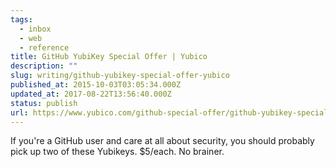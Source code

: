 ```yaml
---
tags:
  - inbox
  - web
  - reference
title: GitHub YubiKey Special Offer | Yubico
description: ""
slug: writing/github-yubikey-special-offer-yubico
published_at: 2015-10-03T03:05:34.000Z
updated_at: 2017-08-22T13:56:40.000Z
status: publish
url: https://www.yubico.com/github-special-offer/github-yubikey-special-offer/
---
```

If you're a GitHub user and care at all about security, you should probably pick up two of these Yubikeys. \$5/each. No brainer.
